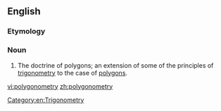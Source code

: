 ==English==

===Etymology===
{{suffix|polygon|metry|lang=en}}

===Noun===
{{en-noun|polygonometries}}

# The doctrine of polygons; an extension of some of the principles of [[trigonometry]] to the case of [[polygon]]s.

[[Category:en:Trigonometry]]

[[vi:polygonometry]]
[[zh:polygonometry]]